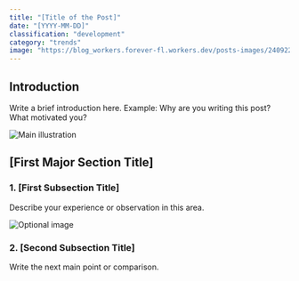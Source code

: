 ```yaml
---
title: "[Title of the Post]"
date: "[YYYY-MM-DD]"
classification: "development"
category: "trends"
image: "https://blog_workers.forever-fl.workers.dev/posts-images/240922-07.webp"
---
```


## Introduction

Write a brief introduction here.
Example: Why are you writing this post? What motivated you?

![Main illustration](https://.../main-image.webp)

## [First Major Section Title]

### 1. [First Subsection Title]

Describe your experience or observation in this area.

![Optional image](https://.../sub-image-1.webp)

### 2. [Second Subsection Title]

Write the next main point or comparison.
